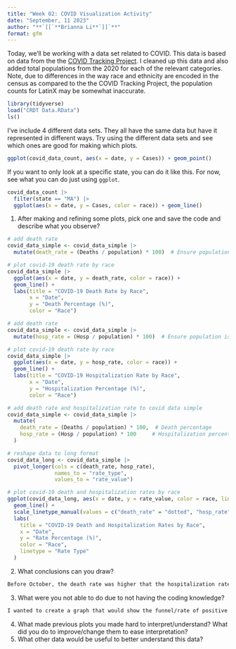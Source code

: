 ```yaml
---
title: "Week 02: COVID Visualization Activity"
date: "September, 11 2023"
author: "**`[[`**Brianna Li**`]]`**"
format: gfm
---
```


Today, we'll be working with a data set related to COVID.
This data is based on data from the the [COVID Tracking Project](https://covidtracking.com/).
I cleaned up this data and also added total populations from the 2020 for each of the relevant categories.
Note, due to differences in the way race and ethnicity are encoded in the census as compared to the the COVID Tracking Project, the population counts for LatinX may be somewhat inaccurate.

```r
library(tidyverse)
load("CRDT Data.RData")
ls()
```

I've include 4 different data sets.
They all have the same data but have it represented in different ways.
Try using the different data sets and see which ones are good for making which plots.


```r
ggplot(covid_data_count, aes(x = date, y = Cases)) + geom_point()
```



If you want to only look at a specific state, you can do it like this.
For now, see what you can do just using `ggplot`.

```r
covid_data_count |> 
  filter(state == "MA") |> 
  ggplot(aes(x = date, y = Cases, color = race)) + geom_line()
```

1. After making and refining some plots, pick one and save the code and describe what you observe?

```r
# add death rate
covid_data_simple <- covid_data_simple |>
  mutate(death_rate = (Deaths / population) * 100)  # Ensure population is the total for each race group

# plot covid-19 death rate by race
covid_data_simple |>
  ggplot(aes(x = date, y = death_rate, color = race)) + 
  geom_line() +
  labs(title = "COVID-19 Death Rate by Race", 
       x = "Date", 
       y = "Death Percentage (%)",
       color = "Race")
```
```r
# add death rate
covid_data_simple <- covid_data_simple |>
  mutate(hosp_rate = (Hosp / population) * 100)  # Ensure population is the total for each race group

# plot covid-19 death rate by race
covid_data_simple |>
  ggplot(aes(x = date, y = hosp_rate, color = race)) + 
  geom_line() +
  labs(title = "COVID-19 Hospitalization Rate by Race", 
       x = "Date", 
       y = "Hospitalization Percentage (%)",
       color = "Race")
```
```r

# add death rate and hospitalization rate to covid data simple
covid_data_simple <- covid_data_simple |>
  mutate(
    death_rate = (Deaths / population) * 100,  # Death percentage
    hosp_rate = (Hosp / population) * 100     # Hospitalization percentage
  )

# reshape data to long format
covid_data_long <- covid_data_simple |>
  pivot_longer(cols = c(death_rate, hosp_rate), 
               names_to = "rate_type", 
               values_to = "rate_value")

# plot covid-19 death and hospitalization rates by race
ggplot(covid_data_long, aes(x = date, y = rate_value, color = race, linetype = rate_type)) + 
  geom_line() +
  scale_linetype_manual(values = c("death_rate" = "dotted", "hosp_rate" = "solid"))
  labs(
    title = "COVID-19 Death and Hospitalization Rates by Race", 
    x = "Date", 
    y = "Rate Percentage (%)",
    color = "Race",
    linetype = "Rate Type"
  )

```

2. What conclusions can you draw?
```md
Before October, the death rate was higher that the hospitalization rate for all races. In addition, the rate of hospitalization for Blacks and Latinx were the highest and also the most similar. The death rate was highest for the black population. In October, there was a jump in hospitalization rate. This was also around the time that the COVID-19 vaccination was approved.
```

3. What were you not able to do due to not having the coding knowledge?
```md
I wanted to create a graph that would show the funnel/rate of positive tests to hospitalization to death to see the conversion rates.
```
4. What made previous plots you made hard to interpret/understand? What did you do to improve/change them to ease interpretation?
5. What other data would be useful to better understand this data?